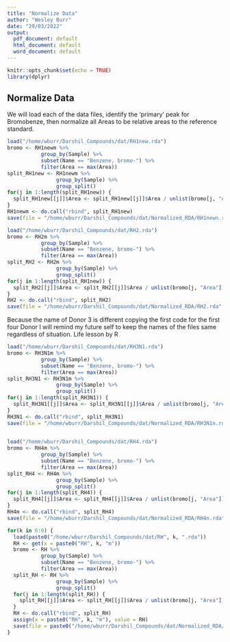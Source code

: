 ```yaml
---
title: "Normalize Data"
author: "Wesley Burr"
date: "29/03/2022"
output:
  pdf_document: default
  html_document: default
  word_document: default
---
```


```r
knitr::opts_chunk$set(echo = TRUE)
library(dplyr)
```

## Normalize Data

We will load each of the data files, identify the 'primary' peak for
Bromobenze, then normalize all Areas to be relative areas to the
reference standard.

```r
load("/home/wburr/Darshil_Compounds/dat/RH1new.rda")
bromo <- RH1newm %>% 
           group_by(Sample) %>% 
           subset(Name == "Benzene, bromo-") %>%
           filter(Area == max(Area))
split_RH1new <- RH1newm %>% 
                group_by(Sample) %>%
                group_split()
for(j in 1:length(split_RH1new)) {
  split_RH1new[[j]]$Area <- split_RH1new[[j]]$Area / unlist(bromo[j, "Area"])
}
RH1newm <- do.call("rbind", split_RH1new)
save(file = "/home/wburr/Darshil_Compounds/dat/Normalized_RDA/RH1newn.rda", RH1newm)
```


```r
load("/home/wburr/Darshil_Compounds/dat/RH2.rda")
bromo <- RH2m %>% 
           group_by(Sample) %>% 
           subset(Name == "Benzene, bromo-") %>%
           filter(Area == max(Area))
split_RH2 <- RH2m %>% 
                group_by(Sample) %>%
                group_split()
for(j in 1:length(split_RH1new)) {
  split_RH2[[j]]$Area <- split_RH2[[j]]$Area / unlist(bromo[j, "Area"])
}
RH2 <- do.call("rbind", split_RH2)
save(file = "/home/wburr/Darshil_Compounds/dat/Normalized_RDA/RH2.rda", RH2m)
```



Because the name of Donor 3 is different copying the first code for the first four Donor I will remind my future self to keep the names of the files same regardless of situation. Life lesson by R

```r
load("/home/wburr/Darshil_Compounds/dat/RH3N1.rda")
bromo <- RH3N1m %>% 
           group_by(Sample) %>% 
           subset(Name == "Benzene, bromo-") %>%
           filter(Area == max(Area))
split_RH3N1 <- RH3N1m %>% 
                group_by(Sample) %>%
                group_split()
for(j in 1:length(split_RH3N1)) {
  split_RH3N1[[j]]$Area <- split_RH3N1[[j]]$Area / unlist(bromo[j, "Area"])
}
RH3N1 <- do.call("rbind", split_RH3N1)
save(file = "/home/wburr/Darshil_Compounds/dat/Normalized_RDA/RH3N1n.rda", RH3N1m)
  
```

```r
load("/home/wburr/Darshil_Compounds/dat/RH4.rda")
bromo <- RH4m %>% 
           group_by(Sample) %>% 
           subset(Name == "Benzene, bromo-") %>%
           filter(Area == max(Area))
split_RH4 <- RH4m %>% 
                group_by(Sample) %>%
                group_split()
for(j in 1:length(split_RH4)) {
  split_RH4[[j]]$Area <- split_RH4[[j]]$Area / unlist(bromo[j, "Area"])
}
RH4m <- do.call("rbind", split_RH4)
save(file = "/home/wburr/Darshil_Compounds/dat/Normalized_RDA/RH4n.rda", RH4m)
```


```r
for(k in 6:9) {
  load(paste0("/home/wburr/Darshil_Compounds/dat/RH", k, ".rda"))
  RH <- get(x = paste0("RH", k, "m"))
  bromo <- RH %>% 
           group_by(Sample) %>% 
           subset(Name == "Benzene, bromo-") %>%
           filter(Area == max(Area))
  split_RH <- RH %>% 
                group_by(Sample) %>%
                group_split()
  for(j in 1:length(split_RH)) {
    split_RH[[j]]$Area <- split_RH[[j]]$Area / unlist(bromo[j, "Area"])
  }
  RH <- do.call("rbind", split_RH)
  assign(x = paste0("RH", k, "m"), value = RH)
  save(file = paste0("/home/wburr/Darshil_Compounds/dat/Normalized_RDA/RH", k, "n.rda"), list = paste0("RH", k, "m"))
}
```
